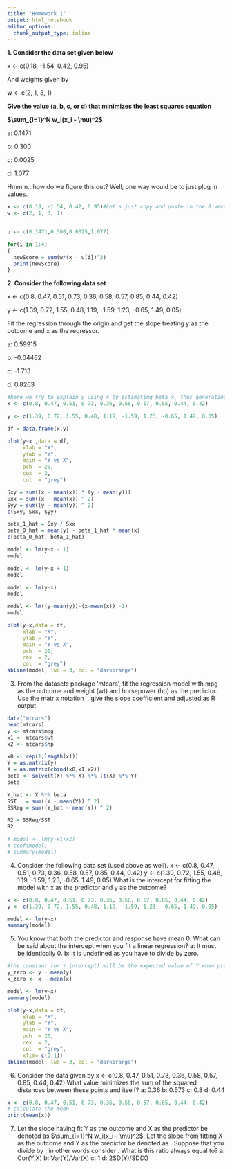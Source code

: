 ```yaml
---
title: "Homework 1"
output: html_notebook
editor_options: 
  chunk_output_type: inline
---
```


**1. Consider the data set given below**

x <- c(0.18, -1.54, 0.42, 0.95)

And weights given by

w <- c(2, 1, 3, 1)


**Give the value  (a, b, c, or d) that minimizes the least squares equation **

**$\sum_{i=1}^N w_i(x_i - \mu)^2$**


a: 0.1471

b: 0.300

c: 0.0025

d: 1.077


Hmmm...how do we figure this out? Well, one way would be to just plug in values.
```r


x <- c(0.18, -1.54, 0.42, 0.95)#Let's just copy and paste in the R vectors above.
w <- c(2, 1, 3, 1)


u <- c(0.1471,0.300,0.0025,1.077)

for(i in 1:4)
{
  newScore = sum(w*(x - u[i])^2)
  print(newScore)
}
```
**2. Consider the following data set**

x <- c(0.8, 0.47, 0.51, 0.73, 0.36, 0.58, 0.57, 0.85, 0.44, 0.42)

y <- c(1.39, 0.72, 1.55, 0.48, 1.19, -1.59, 1.23, -0.65, 1.49, 0.05)

Fit the regression through the origin and get the slope treating y as the outcome and x as the regressor.

a: 0.59915

b: -0.04462

c: -1.713

d: 0.8263

```r
#here we try to explain y using x by estimating beta x, thus generating a line with slope beta x. Specifically in this case, we're going to force the line to go through the origin, (0,0). So force the line to go through (0,0). This is usually not a good solution unless we center our data. 
x <- c(0.8, 0.47, 0.51, 0.73, 0.36, 0.58, 0.57, 0.85, 0.44, 0.42)

y <- c(1.39, 0.72, 1.55, 0.48, 1.19, -1.59, 1.23, -0.65, 1.49, 0.05)

df = data.frame(x,y)

plot(y~x ,data = df,
     xlab = "X",
     ylab = "Y",
     main = "Y vs X",
     pch  = 20,
     cex  = 2,
     col  = "grey")
```


```r
Sxy = sum((x - mean(x)) * (y - mean(y)))
Sxx = sum((x - mean(x)) ^ 2)
Syy = sum((y - mean(y)) ^ 2)
c(Sxy, Sxx, Syy)
```
```r
beta_1_hat = Sxy / Sxx
beta_0_hat = mean(y) - beta_1_hat * mean(x)
c(beta_0_hat, beta_1_hat)
```

```r
model <- lm(y~x - 1)
model

model <- lm(y~x + 1)
model

model <- lm(y~x)
model

model <- lm((y-mean(y))~(x-mean(x)) -1)
model
```

```r
plot(y~x,data = df,
     xlab = "X",
     ylab = "Y",
     main = "Y vs X",
     pch  = 20,
     cex  = 2,
     col  = "grey")
abline(model, lwd = 3, col = "darkorange")
```

3. From the datasets package ‘mtcars’, fit the regression model with mpg as the outcome and weight (wt) and horsepower (hp) as the predictor. Use the matrix notation  , give the slope coefficient and adjusted  as R output

```r
data("mtcars")
head(mtcars)
y <- mtcars$mpg
x1 <- mtcars$wt
x2 <- mtcars$hp

x0 <- rep(1,length(x1))
Y = as.matrix(y)
X = as.matrix(cbind(x0,x1,x2))
beta <- solve(t(X) %*% X) %*% (t(X) %*% Y)
beta

Y_hat <- X %*% beta
SST   = sum((Y - mean(Y)) ^ 2)
SSReg = sum((Y_hat - mean(Y)) ^ 2)

R2 = SSReg/SST
R2

# model <- lm(y~x1+x2)
# coef(model)
# summary(model)

```

4. Consider the following data set (used above as well).
x <- c(0.8, 0.47, 0.51, 0.73, 0.36, 0.58, 0.57, 0.85, 0.44, 0.42)
y <- c(1.39, 0.72, 1.55, 0.48, 1.19, -1.59, 1.23, -0.65, 1.49, 0.05)
What is the intercept for fitting the model with x as the predictor and y as the outcome?

```r
x <- c(0.8, 0.47, 0.51, 0.73, 0.36, 0.58, 0.57, 0.85, 0.44, 0.42)
y <- c(1.39, 0.72, 1.55, 0.48, 1.19, -1.59, 1.23, -0.65, 1.49, 0.05)

model <- lm(y~x)
summary(model)

```


5. You know that both the predictor and response have mean 0. What can be said about the intercept when you fit a linear regression?
a: It must be identically 0.
b: It is undefined as you have to divide by zero.

```r
#the constant (or Y intercept) will be the expected value of Y when predictor X is zero. The expected value of Y being the mean. 
y_zero <- y - mean(y)
x_zero <- x - mean(x)

model <- lm(y~x)
summary(model)

plot(y~x,data = df,
     xlab = "X",
     ylab = "Y",
     main = "Y vs X",
     pch  = 20,
     cex  = 2,
     col  = "grey",
     xlim= c(0,1))
abline(model, lwd = 3, col = "darkorange")
```


6. Consider the data given by
x <- c(0.8, 0.47, 0.51, 0.73, 0.36, 0.58, 0.57, 0.85, 0.44, 0.42)
What value minimizes the sum of the squared distances between these points and itself?
a: 0.36
b: 0.573
c: 0.8
d: 0.44


```r
x <- c(0.8, 0.47, 0.51, 0.73, 0.36, 0.58, 0.57, 0.85, 0.44, 0.42)
# calculate the mean
print(mean(x))
```
7. Let the slope having fit Y as the outcome and X as the predictor be denoted as $\sum_{i=1}^N w_i(x_i - \mu)^2$. Let the slope from fitting X as the outcome and Y as the predictor be denoted as . Suppose that you divide  by ; in other words consider .
What is this ratio always equal to?
a: Cor(Y,X)
b: Var(Y)/Var(X) 
c: 1
d: 2SD(Y)/SD(X)


